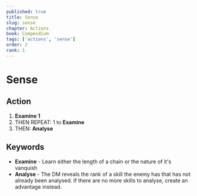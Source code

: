 ```yaml
---
published: true
title: Sense
slug: sense
chapter: Actions
book: Compendium
tags: ['actions', 'sense']
order: 2
rank: 1
---
```



# Sense

## Action

1.  **Examine 1**
1.  THEN REPEAT: <InlineDefine uppercase term='flip'/> 1 to **Examine**
1.  THEN: **Analyse**

## Keywords

-   **Examine** - Learn either the length of a chain or the nature of it's vanquish
-   **Analyse** - The DM reveals the rank of a skill the enemy has that has not already been analysed. If there are no more skills to analyse, create an advantage instead.
